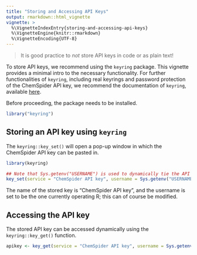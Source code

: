 ```yaml
---
title: "Storing and Accessing API Keys"
output: rmarkdown::html_vignette
vignette: >
  %\VignetteIndexEntry{storing-and-accessing-api-keys}
  %\VignetteEngine{knitr::rmarkdown}
  %\VignetteEncoding{UTF-8}
---
```


> It is good practice to *not* store API keys in code or as plain text!

To store API keys, we recommend using the `keyring` package. This vignette provides a minimal intro to the necessary functionality. For further functionalities of `keyring`, including real keyrings and password protection of the ChemSpider API key, we recommend the documentation of `keyring`, available [here](https://cran.r-project.org/package=keyring).

Before proceeding, the package needs to be installed.
```r
library("keyring")
```


## Storing an API key using `keyring`

The `keyring::key_set()` will open a pop-up window in which the ChemSpider API key can be pasted in.

```r
library(keyring)

## Note that Sys.getenv("USERNAME") is used to dynamically tie the API key to the current user.
key_set(service = "ChemSpider API key", username = Sys.getenv("USERNAME"))

```

The name of the stored key is "ChemSpider API key", and the username is set to be the one currently operating R; this can of course be modified. 

## Accessing the API key

The stored API key can be accessed dynamically using the `keyring::key_get()` function. 

```r
apikey <- key_get(service = "ChemSpider API key", username = Sys.getenv("USERNAME"))
```

